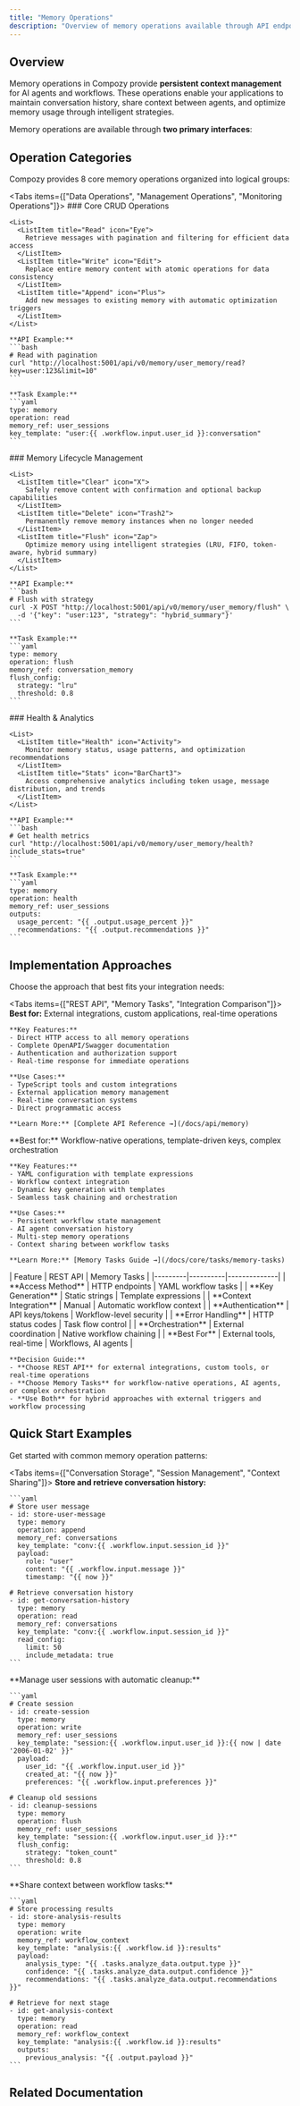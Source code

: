 ```yaml
---
title: "Memory Operations"
description: "Overview of memory operations available through API endpoints and workflow tasks for persistent data management"
---
```


## Overview

Memory operations in Compozy provide **persistent context management** for AI agents and workflows. These operations enable your applications to maintain conversation history, share context between agents, and optimize memory usage through intelligent strategies.

Memory operations are available through **two primary interfaces**:

<FeatureCardList cols={2}>
  <FeatureCard
    title="REST API Operations"
    description="Direct HTTP endpoints for external integrations, custom tools, and programmatic access"
    icon="Globe"
    href="/docs/api/memory"
  />
  <FeatureCard
    title="Workflow Memory Tasks"
    description="YAML-configured tasks for workflow-native memory operations with template support"
    icon="FileCode"
    href="/docs/core/tasks/memory-tasks"
  />
</FeatureCardList>

## Operation Categories

Compozy provides 8 core memory operations organized into logical groups:

<Tabs items={["Data Operations", "Management Operations", "Monitoring Operations"]}>
  <Tab value="data-operations" title="Data Operations">
    ### Core CRUD Operations

    <List>
      <ListItem title="Read" icon="Eye">
        Retrieve messages with pagination and filtering for efficient data access
      </ListItem>
      <ListItem title="Write" icon="Edit">
        Replace entire memory content with atomic operations for data consistency
      </ListItem>
      <ListItem title="Append" icon="Plus">
        Add new messages to existing memory with automatic optimization triggers
      </ListItem>
    </List>

    **API Example:**
    ```bash
    # Read with pagination
    curl "http://localhost:5001/api/v0/memory/user_memory/read?key=user:123&limit=10"
    ```

    **Task Example:**
    ```yaml
    type: memory
    operation: read
    memory_ref: user_sessions
    key_template: "user:{{ .workflow.input.user_id }}:conversation"
    ```
  </Tab>

  <Tab value="management-operations" title="Management Operations">
    ### Memory Lifecycle Management

    <List>
      <ListItem title="Clear" icon="X">
        Safely remove content with confirmation and optional backup capabilities
      </ListItem>
      <ListItem title="Delete" icon="Trash2">
        Permanently remove memory instances when no longer needed
      </ListItem>
      <ListItem title="Flush" icon="Zap">
        Optimize memory using intelligent strategies (LRU, FIFO, token-aware, hybrid summary)
      </ListItem>
    </List>

    **API Example:**
    ```bash
    # Flush with strategy
    curl -X POST "http://localhost:5001/api/v0/memory/user_memory/flush" \
      -d '{"key": "user:123", "strategy": "hybrid_summary"}'
    ```

    **Task Example:**
    ```yaml
    type: memory
    operation: flush
    memory_ref: conversation_memory
    flush_config:
      strategy: "lru"
      threshold: 0.8
    ```
  </Tab>

  <Tab value="monitoring-operations" title="Monitoring Operations">
    ### Health & Analytics

    <List>
      <ListItem title="Health" icon="Activity">
        Monitor memory status, usage patterns, and optimization recommendations
      </ListItem>
      <ListItem title="Stats" icon="BarChart3">
        Access comprehensive analytics including token usage, message distribution, and trends
      </ListItem>
    </List>

    **API Example:**
    ```bash
    # Get health metrics
    curl "http://localhost:5001/api/v0/memory/user_memory/health?include_stats=true"
    ```

    **Task Example:**
    ```yaml
    type: memory
    operation: health
    memory_ref: user_sessions
    outputs:
      usage_percent: "{{ .output.usage_percent }}"
      recommendations: "{{ .output.recommendations }}"
    ```
  </Tab>
</Tabs>

## Implementation Approaches

Choose the approach that best fits your integration needs:

<Tabs items={["REST API", "Memory Tasks", "Integration Comparison"]}>
  <Tab value="rest-api" title="REST API">
    **Best for:** External integrations, custom applications, real-time operations

    **Key Features:**
    - Direct HTTP access to all memory operations
    - Complete OpenAPI/Swagger documentation
    - Authentication and authorization support
    - Real-time response for immediate operations

    **Use Cases:**
    - TypeScript tools and custom integrations
    - External application memory management
    - Real-time conversation systems
    - Direct programmatic access

    **Learn More:** [Complete API Reference →](/docs/api/memory)
  </Tab>

  <Tab value="memory-tasks" title="Memory Tasks">
    **Best for:** Workflow-native operations, template-driven keys, complex orchestration

    **Key Features:**
    - YAML configuration with template expressions
    - Workflow context integration
    - Dynamic key generation with templates
    - Seamless task chaining and orchestration

    **Use Cases:**
    - Persistent workflow state management
    - AI agent conversation history
    - Multi-step memory operations
    - Context sharing between workflow tasks

    **Learn More:** [Memory Tasks Guide →](/docs/core/tasks/memory-tasks)
  </Tab>

  <Tab value="integration-comparison" title="Integration Comparison">
    | Feature | REST API | Memory Tasks |
    |---------|----------|--------------|
    | **Access Method** | HTTP endpoints | YAML workflow tasks |
    | **Key Generation** | Static strings | Template expressions |
    | **Context Integration** | Manual | Automatic workflow context |
    | **Authentication** | API keys/tokens | Workflow-level security |
    | **Error Handling** | HTTP status codes | Task flow control |
    | **Orchestration** | External coordination | Native workflow chaining |
    | **Best For** | External tools, real-time | Workflows, AI agents |

    **Decision Guide:**
    - **Choose REST API** for external integrations, custom tools, or real-time operations
    - **Choose Memory Tasks** for workflow-native operations, AI agents, or complex orchestration
    - **Use Both** for hybrid approaches with external triggers and workflow processing
  </Tab>
</Tabs>

## Quick Start Examples

Get started with common memory operation patterns:

<Tabs items={["Conversation Storage", "Session Management", "Context Sharing"]}>
  <Tab value="conversation-storage" title="Conversation Storage">
    **Store and retrieve conversation history:**

    ```yaml
    # Store user message
    - id: store-user-message
      type: memory
      operation: append
      memory_ref: conversations
      key_template: "conv:{{ .workflow.input.session_id }}"
      payload:
        role: "user"
        content: "{{ .workflow.input.message }}"
        timestamp: "{{ now }}"
    
    # Retrieve conversation history
    - id: get-conversation-history
      type: memory
      operation: read
      memory_ref: conversations
      key_template: "conv:{{ .workflow.input.session_id }}"
      read_config:
        limit: 50
        include_metadata: true
    ```
  </Tab>

  <Tab value="session-management" title="Session Management">
    **Manage user sessions with automatic cleanup:**

    ```yaml
    # Create session
    - id: create-session
      type: memory
      operation: write
      memory_ref: user_sessions
      key_template: "session:{{ .workflow.input.user_id }}:{{ now | date '2006-01-02' }}"
      payload:
        user_id: "{{ .workflow.input.user_id }}"
        created_at: "{{ now }}"
        preferences: "{{ .workflow.input.preferences }}"

    # Cleanup old sessions
    - id: cleanup-sessions
      type: memory
      operation: flush
      memory_ref: user_sessions
      key_template: "session:{{ .workflow.input.user_id }}:*"
      flush_config:
        strategy: "token_count"
        threshold: 0.8
    ```
  </Tab>

  <Tab value="context-sharing" title="Context Sharing">
    **Share context between workflow tasks:**

    ```yaml
    # Store processing results
    - id: store-analysis-results
      type: memory
      operation: write
      memory_ref: workflow_context
      key_template: "analysis:{{ .workflow.id }}:results"
      payload:
        analysis_type: "{{ .tasks.analyze_data.output.type }}"
        confidence: "{{ .tasks.analyze_data.output.confidence }}"
        recommendations: "{{ .tasks.analyze_data.output.recommendations }}"

    # Retrieve for next stage
    - id: get-analysis-context
      type: memory
      operation: read
      memory_ref: workflow_context
      key_template: "analysis:{{ .workflow.id }}:results"
      outputs:
        previous_analysis: "{{ .output.payload }}"
    ```
  </Tab>
</Tabs>

## Related Documentation

<ReferenceCardList>
  <ReferenceCard
    title="Memory Tasks"
    description="Comprehensive guide to workflow memory tasks with YAML configuration and template expressions"
    href="/docs/core/tasks/memory-tasks"
    icon="FileCode"
  />
  <ReferenceCard
    title="Memory API Reference"
    description="Complete REST API documentation with endpoints, schemas, and authentication"
    href="/docs/api/memory"
    icon="Globe"
  />
  <ReferenceCard
    title="Memory Configuration"
    description="Configure memory backends, flushing strategies, and performance settings"
    href="/docs/core/memory/configuration"
    icon="Settings"
  />
  <ReferenceCard
    title="Privacy & Security"
    description="Implement data redaction, secure storage, and privacy controls"
    href="/docs/core/memory/privacy-security"
    icon="Shield"
  />
  <ReferenceCard
    title="Integration Patterns"
    description="Advanced patterns for memory integration across workflows and external systems"
    href="/docs/core/memory/integration-patterns"
    icon="Layers"
  />
  <ReferenceCard
    title="Agent Memory Integration"
    description="Automatic memory integration with AI agents for conversational applications"
    href="/docs/core/agents/memory"
    icon="Brain"
  />
</ReferenceCardList>
